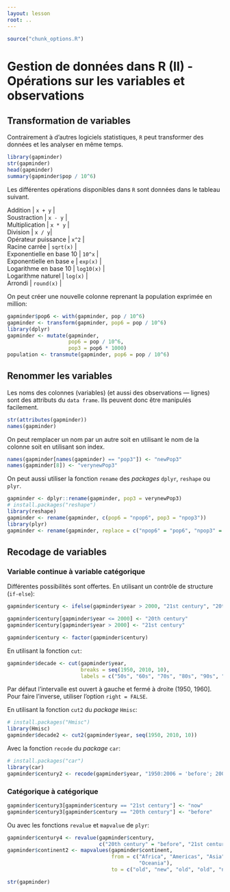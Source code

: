 ```yaml
---
layout: lesson
root: ..
---
```


```r
source("chunk_options.R")
```

# Gestion de données dans R (II) - Opérations sur les variables et observations

## Transformation de variables

Contrairement à d'autres logiciels statistiques, `R` peut transformer des
données et les analyser en même temps.

```r
library(gapminder)
str(gapminder)
head(gapminder)
summary(gapminder$pop / 10^6)
```

Les différentes opérations disponibles dans `R` sont données dans le tableau
suivant.

| Addition | `x + y` |
| Soustraction | `x - y` |
| Multiplication | `x * y` |
| Division | `x / y`|
| Opérateur puissance | `x^2` |
| Racine carrée | `sqrt(x)` |
| Exponentielle en base 10 | `10^x` |
| Exponentielle en base `e` | `exp(x)` |
| Logarithme en base 10 | `log10(x)` |
| Logarithme naturel | `log(x)` |
| Arrondi | `round(x)` |

On peut créer une nouvelle colonne reprenant la population exprimée en million:

```r
gapminder$pop6 <- with(gapminder, pop / 10^6)
gapminder <- transform(gapminder, pop6 = pop / 10^6)
library(dplyr)
gapminder <- mutate(gapminder,
                    pop6 = pop / 10^6,
                    pop3 = pop6 * 1000)
population <- transmute(gapminder, pop6 = pop / 10^6)
```

## Renommer les variables

Les noms des colonnes (variables) (et aussi des observations --- lignes) sont
des attributs du `data frame`. Ils peuvent donc être manipulés facilement.

```r
str(attributes(gapminder))
names(gapminder)
```

On peut remplacer un nom par un autre soit en utilisant le nom de la colonne
soit en utilisant son index.

```r
names(gapminder[names(gapminder) == "pop3"]) <- "newPop3"
names(gapminder[8]) <- "verynewPop3"
```

On peut aussi utiliser la fonction `rename` des *packages* `dplyr`, `reshape` ou
`plyr`.

```r
gapminder <- dplyr::rename(gapminder, pop3 = verynewPop3)
# install.packages("reshape")
library(reshape)
gapminder <- rename(gapminder, c(pop6 = "npop6", pop3 = "npop3"))
library(plyr)
gapminder <- rename(gapminder, replace = c("npop6" = "pop6", "npop3" = "pop3"))
```

## Recodage de variables

### Variable continue à variable catégorique

Différentes possibilités sont offertes. En utilisant un contrôle de structure
(`if-else`):

```r
gapminder$century <- ifelse(gapminder$year > 2000, "21st century", "20th century")

gapminder$century[gapminder$year <= 2000] <- "20th century"
gapminder$century[gapminder$year > 2000] <- "21st century"

gapminder$century <- factor(gapminder$century)
```

En utilisant la fonction `cut`:

```r
gapminder$decade <- cut(gapminder$year,
                        breaks = seq(1950, 2010, 10),
                        labels = c("50s", "60s", "70s", "80s", "90s", "00s"))
```

Par défaut l'intervalle est ouvert à gauche et fermé à droite (1950, 1960]. Pour
faire l'inverse, utiliser l'option `right = FALSE`.

En utilisant la fonction `cut2` du *package* `Hmisc`:

```r
# install.packages("Hmisc")
library(Hmisc)
gapminder$decade2 <- cut2(gapminder$year, seq(1950, 2010, 10))
```

Avec la fonction `recode` du *package* `car`:

```r
# install.packages("car")
library(car)
gapminder$century2 <- recode(gapminder$year, "1950:2006 = 'before'; 2007 = 'now'")
```

### Catégorique à catégorique

```r
gapminder$century3[gapminder$century == "21st century"] <- "now"
gapminder$century3[gapminder$century == "20th century"] <- "before"
```

Ou avec les fonctions `revalue` et `mapvalue` de `plyr`:

```r
gapminder$century4 <- revalue(gapminder$century,
                              c("20th century" = "before", "21st century" = "now"))
gapminder$continent2 <- mapvalues(gapminder$continent,
                                  from = c("Africa", "Americas", "Asia", "Europe",
                                           "Oceania"),
                                  to = c("old", "new", "old", "old", "new"))

str(gapminder)
```
